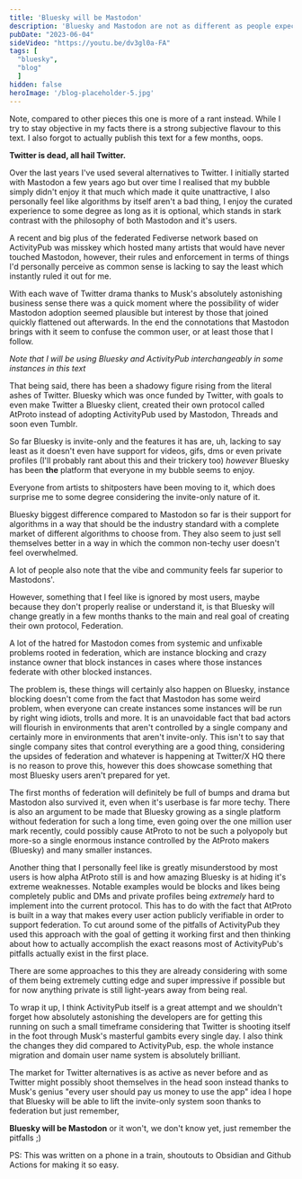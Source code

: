 ```yaml
---
title: 'Bluesky will be Mastodon'
description: 'Bluesky and Mastodon are not as different as people expect'
pubDate: "2023-06-04"
sideVideo: "https://youtu.be/dv3gl0a-FA"
tags: [
  "bluesky",
  "blog"
  ]
hidden: false
heroImage: '/blog-placeholder-5.jpg'
---
```


Note, compared to other pieces this one is more of a rant instead. While I try to stay objective in my facts there is a strong subjective flavour to this text. I also forgot to actually publish this text for a few months, oops.

**Twitter is dead, all hail Twitter.**

Over the last years I've used several alternatives to Twitter. I initially started with Mastodon a few years ago but over time I realised that my bubble simply didn't enjoy it that much which made it quite unattractive, I also personally feel like algorithms by itself aren't a bad thing, I enjoy the curated experience to some degree as long as it is optional, which stands in stark contrast with the philosophy of both Mastodon and it's users.

A recent and big plus of the federated Fediverse network based on ActivityPub was misskey which hosted many artists that would have never touched Mastodon, however, their rules and enforcement in terms of things I'd personally perceive as common sense is lacking to say the least which instantly ruled it out for me.

With each wave of Twitter drama thanks to Musk's absolutely astonishing business sense there was a quick moment where the possibility of wider Mastodon adoption seemed plausible but interest by those that joined quickly flattened out afterwards. In the end the connotations that Mastodon brings with it seem to confuse the common user, or at least those that I follow.

*Note that I will be using Bluesky and ActivityPub interchangeably in some instances in this text*

That being said, there has been a shadowy figure rising from the literal ashes of Twitter. Bluesky which was once funded by Twitter, with goals to even make Twitter a Bluesky client, created their own protocol called AtProto instead of adopting ActivityPub used by Mastodon, Threads and soon even Tumblr. 

So far Bluesky is invite-only and the features it has are, uh, lacking to say least as it doesn't even have support for videos, gifs, dms or even private profiles (I'll probably rant about this and their trickery too) *however* Bluesky has been **the** platform that everyone in my bubble seems to enjoy.

Everyone from artists to shitposters have been moving to it, which does surprise me to some degree considering the invite-only nature of it. 

Bluesky biggest difference compared to Mastodon so far is their support for algorithms in a way that should be the industry standard with a complete market of different algorithms to choose from. They also seem to just sell themselves better in a way in which the common non-techy user doesn't feel overwhelmed.

A lot of people also note that the vibe and community feels far superior to Mastodons'. 

However, something that I feel like is ignored by most users, maybe because they don't properly realise or understand it, is that Bluesky will change greatly in a few months thanks to the main and real goal of creating their own protocol, Federation.

A lot of the hatred for Mastodon comes from systemic and unfixable problems rooted in federation, which are instance blocking and crazy instance owner that block instances in cases where those instances federate with other blocked instances.

The problem is, these things will certainly also happen on Bluesky, instance blocking doesn't come from the fact that Mastodon has some weird problem, when everyone can create instances some instances will be run by right wing idiots, trolls and more. It is an unavoidable fact that bad actors will flourish in environments that aren't controlled by a single company and certainly more in environments that aren't invite-only. This isn't to say that single company sites that control everything are a good thing, considering the upsides of federation and whatever is happening at Twitter/X HQ there is no reason to prove this, however this does showcase something that most Bluesky users aren't prepared for yet.

The first months of federation will definitely be full of bumps and drama but Mastodon also survived it, even when it's userbase is far more techy. There is also an argument to be made that Bluesky growing as a single platform without federation for such a long time, even going over the one million user mark recently, could possibly cause AtProto to not be such a polyopoly but more-so a single enormous instance controlled by the AtProto makers (Bluesky) and many smaller instances. 

Another thing that I personally feel like is greatly misunderstood by most users is how alpha AtProto still is and how amazing Bluesky is at hiding it's extreme weaknesses. Notable examples would be blocks and likes being completely public and DMs and private profiles being *extremely* hard to implement into the current protocol. This has to do with the fact that AtProto is built in a way that makes every user action publicly verifiable in order to support federation. To cut around some of the pitfalls of ActivityPub they used this approach with the goal of getting it working first and then thinking about how to actually accomplish the exact reasons most of ActivityPub's pitfalls actually exist in the first place.

There are some approaches to this they are already considering with some of them being extremely cutting edge and super impressive if possible but for now anything private is still light-years away from being real.

To wrap it up, I think ActivityPub itself is a great attempt and we shouldn't forget how absolutely astonishing the developers are for getting this running on such a small timeframe considering that Twitter is shooting itself in the foot through Musk's masterful gambits every single day. I also think the changes they did compared to ActivityPub, esp. the whole instance migration and domain user name system is absolutely brilliant.

The market for Twitter alternatives is as active as never before and as Twitter might possibly shoot themselves in the head soon instead thanks to Musk's genius "every user should pay us money to use the app" idea I hope that Bluesky will be able to lift the invite-only system soon thanks to federation but just remember,

**Bluesky will be Mastodon** or it won't, we don't know yet, just remember the pitfalls ;)

PS: This was written on a phone in a train, shoutouts to Obsidian and Github Actions for making it so easy.
